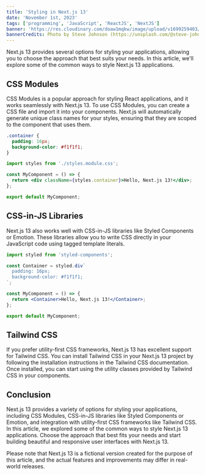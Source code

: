 ```yaml
---
title: 'Styling in Next.js 13'
date: 'November 1st, 2023'
tags: ['programming', 'JavaScript', 'ReactJS', 'NextJS']
banner: 'https://res.cloudinary.com/doaw1mqkw/image/upload/v1699259403/toukhy/steve-johnson-mfYFY0XnFug-unsplash-compressed_hpiwjb.jpg'
bannerCredits: Photo by Steve Johnson (https://unsplash.com/@steve-johnson)
---
```


Next.js 13 provides several options for styling your applications, allowing you to choose the approach that best suits your needs. In this article, we'll explore some of the common ways to style Next.js 13 applications.

## CSS Modules

CSS Modules is a popular approach for styling React applications, and it works seamlessly with Next.js 13. To use CSS Modules, you can create a CSS file and import it into your components. Next.js will automatically generate unique class names for your styles, ensuring that they are scoped to the component that uses them.

```css title="styles.module.css"
.container {
  padding: 16px;
  background-color: #f1f1f1;
}
```

```jsx title="MyComponent.js"
import styles from './styles.module.css';

const MyComponent = () => {
  return <div className={styles.container}>Hello, Next.js 13!</div>;
};

export default MyComponent;
```

## CSS-in-JS Libraries

Next.js 13 also works well with CSS-in-JS libraries like Styled Components or Emotion. These libraries allow you to write CSS directly in your JavaScript code using tagged template literals.

```jsx title="MyComponent.js"
import styled from 'styled-components';

const Container = styled.div`
  padding: 16px;
  background-color: #f1f1f1;
`;

const MyComponent = () => {
  return <Container>Hello, Next.js 13!</Container>;
};

export default MyComponent;
```

## Tailwind CSS

If you prefer utility-first CSS frameworks, Next.js 13 has excellent support for Tailwind CSS. You can install Tailwind CSS in your Next.js 13 project by following the installation instructions in the Tailwind CSS documentation. Once installed, you can start using the utility classes provided by Tailwind CSS in your components.

## Conclusion

Next.js 13 provides a variety of options for styling your applications, including CSS Modules, CSS-in-JS libraries like Styled Components or Emotion, and integration with utility-first CSS frameworks like Tailwind CSS. In this article, we explored some of the common ways to style Next.js 13 applications. Choose the approach that best fits your needs and start building beautiful and responsive user interfaces with Next.js 13.

Please note that Next.js 13 is a fictional version created for the purpose of this article, and the actual features and improvements may differ in real-world releases.
